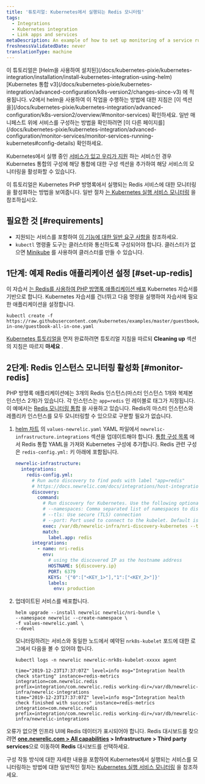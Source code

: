 ```yaml
---
title: '튜토리얼: Kubernetes에서 실행되는 Redis 모니터링'
tags:
  - Integrations
  - Kubernetes integration
  - Link apps and services
metaDescription: An example of how to set up monitoring of a service running on Kubernetes.
freshnessValidatedDate: never
translationType: machine
---
```


<Callout variant="tip">
  이 튜토리얼은 [Helm을 사용하여 설치된](/docs/kubernetes-pixie/kubernetes-integration/installation/install-kubernetes-integration-using-helm) [Kubernetes 통합 v3](/docs/kubernetes-pixie/kubernetes-integration/advanced-configuration/k8s-version2/changes-since-v3) 에 적용됩니다. v2에서 helm을 사용하여 이 작업을 수행하는 방법에 대한 지침은 [이 섹션을](/docs/kubernetes-pixie/kubernetes-integration/advanced-configuration/k8s-version2/overview/#monitor-services) 확인하세요. 일반 매니페스트 위에 서비스를 구성하는 방법을 확인하려면 [이 다른 페이지를](/docs/kubernetes-pixie/kubernetes-integration/advanced-configuration/monitor-services/monitor-services-running-kubernetes#config-details) 확인하세요.
</Callout>

Kubernetes에서 실행 중인 [서비스가 있고 우리가 지원](/docs/monitor-service-running-kubernetes#integration-configs) 하는 서비스인 경우 Kubernetes 통합의 구성에 해당 통합에 대한 구성 섹션을 추가하여 해당 서비스의 모니터링을 활성화할 수 있습니다.

이 튜토리얼은 Kubernetes PHP 방명록에서 실행되는 Redis 서비스에 대한 모니터링을 활성화하는 방법을 보여줍니다. 일반 절차 [는 Kubernetes 실행 서비스 모니터링](/docs/monitor-service-running-kubernetes) 을 참조하십시오.

## 필요한 것 [#requirements]

* 지원되는 서비스를 포함하여 [이 기능에 대한 일반 요구 사항을](/docs/monitor-service-running-kubernetes#requirements) 참조하세요.
* `kubectl` 명령줄 도구는 클러스터와 통신하도록 구성되어야 합니다. 클러스터가 없으면 [Minikube](https://kubernetes.io/docs/setup/minikube) 를 사용하여 클러스터를 만들 수 있습니다.

## 1단계: 예제 Redis 애플리케이션 설정 [#set-up-redis]

이 자습서 [는 Redis를 사용하여 PHP 방명록 애플리케이션 배포](https://kubernetes.io/docs/tutorials/stateless-application/guestbook/) Kubernetes 자습서를 기반으로 합니다. Kubernetes 자습서를 건너뛰고 다음 명령을 실행하여 자습서에 필요한 애플리케이션을 설정합니다.

```shell
kubectl create -f https://raw.githubusercontent.com/kubernetes/examples/master/guestbook/all-in-one/guestbook-all-in-one.yaml
```

[Kubernetes 튜토리얼을](https://kubernetes.io/docs/tutorials/stateless-application/guestbook/) 먼저 완료하려면 튜토리얼 지침을 따르되 <DNT>**Cleaning up**</DNT> 섹션의 지침은 따르지 **마세요** .

## 2단계: Redis 인스턴스 모니터링 활성화 [#monitor-redis]

PHP 방명록 애플리케이션에는 3개의 Redis 인스턴스(마스터 인스턴스 1개와 복제본 인스턴스 2개)가 있습니다. 각 인스턴스는 `app=redis` 인 레이블로 태그가 지정됩니다. 이 예에서는 [Redis 모니터링 통합](/docs/integrations/host-integrations/host-integrations-list/redis-monitoring-integration) 을 사용하고 있습니다. Redis의 마스터 인스턴스와 레플리카 인스턴스를 모두 모니터링할 수 있으므로 구분할 필요가 없습니다.

1. [helm 차트](/docs/kubernetes-pixie/kubernetes-integration/installation/install-kubernetes-integration-using-helm) 의 `values-newrelic.yaml` YAML 파일에서 `newrelic-infrastructure.integrations` 섹션을 업데이트해야 합니다. [통합 구성 목록](/docs/monitor-service-running-kubernetes#integration-configs) 에서 Redis 통합 YAML을 가져와 Kubernetes 구성에 추가합니다. Redis 관련 구성은 `redis-config.yml:` 키 아래에 포함됩니다.

   ```yaml
   newrelic-infrastructure:
     integrations:
       redis-config.yml:
         # Run auto discovery to find pods with label "app=redis"
         # https://docs.newrelic.com/docs/integrations/host-integrations/installation/container-auto-discovery
         discovery:
           command:
             # Run discovery for Kubernetes. Use the following optional arguments:
             # --namespaces: Comma separated list of namespaces to discover pods on
             # --tls: Use secure (TLS) connection
             # --port: Port used to connect to the kubelet. Default is 10255
             exec: /var/db/newrelic-infra/nri-discovery-kubernetes --tls --port 10250
             match:
               label.app: redis
         integrations:
           - name: nri-redis
             env:
               # using the discovered IP as the hostname address
               HOSTNAME: ${discovery.ip}
               PORT: 6379
               KEYS: '{"0":["<KEY_1>"],"1":["<KEY_2>"]}'
               labels:
                 env: production
   ```

2. 업데이트된 서비스를 배포합니다.

   ```shell
   helm upgrade --install newrelic newrelic/nri-bundle \
   --namespace newrelic --create-namespace \
   -f values-newrelic.yaml \
   --devel
   ```

   모니터링하려는 서비스와 동일한 노드에서 예약된 `nrk8s-kubelet` 포드에 대한 로그에서 다음을 볼 수 있어야 합니다.

   ```shell
   kubectl logs -n newrelic newrelic-nrk8s-kubelet-xxxxx agent
   ```

   ```
   time="2019-12-23T17:37:07Z" level=info msg="Integration health check starting" instance=redis-metrics integration=com.newrelic.redis prefix=integration/com.newrelic.redis working-dir=/var/db/newrelic-infra/newrelic-integrations
   time="2019-12-23T17:37:07Z" level=info msg="Integration health check finished with success" instance=redis-metrics integration=com.newrelic.redis prefix=integration/com.newrelic.redis working-dir=/var/db/newrelic-infra/newrelic-integrations
   ```

오류가 없으면 인프라 UI에 Redis 데이터가 표시되어야 합니다. Redis 대시보드를 찾으려면 <DNT>**[one.newrelic.com > All capabilities](https://one.newrelic.com/all-capabilities) > Infrastructure > Third party services**</DNT>으로 이동하여 <DNT>**Redis**</DNT> 대시보드를 선택하세요.

구성 작동 방식에 대한 자세한 내용을 포함하여 Kubernetes에서 실행되는 서비스를 모니터링하는 방법에 대한 일반적인 절차는 [Kubernetes 실행 서비스 모니터링](/docs/monitor-service-running-kubernetes) 을 참조하세요.
